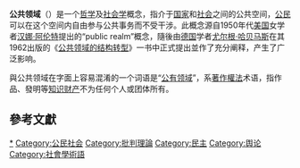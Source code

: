 {{Distinguish|公有领域}}
{{NoteTA
|1=zh-hans:汉娜·阿伦特; zh-hant:漢娜·萼蘭; zh-tw:漢娜·鄂蘭;
|2=zh-hans:尤尔根·哈贝马斯; zh-hant:尤根·哈伯瑪斯; zh-tw:尤爾根·哈伯瑪斯;
|3=zh-hans:知识财产; zh-hant:知識財產; zh-tw:智慧財產;
}}

'''公共领域'''（{{lang-en|public sphere}}）是一个[[哲学|哲学]]及[[社会学|社会学]]概念，指介于[[国家|国家]]和[[社会|社会]]之间的公共空间，[[公民|公民]]可以在这个空间内自由参与公共事务而不受干涉{{r|管理科学技术名词}}。此概念源自1950年代[[美国|美国]]女学者[[汉娜·阿伦特|汉娜·阿伦特]]提出的“public realm”概念{{r|Arendt}}，隨後由[[德国|德国]]学者[[尤尔根·哈贝马斯|尤尔根·哈贝马斯]]在其1962出版的《[[公共领域的结构转型|公共领域的结构转型]]》一书中正式提出並作了充分阐释{{r|Habermas}}，产生了广泛影响。

與公共领域在字面上容易混淆的一个词语是“[[公有领域|公有领域]]”，系[[著作權法|著作權法]]术语，指作品、發明等[[知识财产|知识财产]]不为任何个人或团体所有。

==參考文獻==
{{Reflist|refs=
<ref name="管理科学技术名词">{{cite book |editor=管理科学技术名词审定委员会 |title=管理科学技术名词 |publisher=[[科学出版社|科学出版社]] |location=[[北京|北京]] |year=2016 |isbn=978-7-03-048785-8 |url=https://www.termonline.cn/word/660/1 |access-date=2021-09-25 |archive-date=2021-09-25 |archive-url=https://web.archive.org/web/20210925153754/https://www.termonline.cn/word/660/1 |dead-url=no }}{{zh-cn}}</ref>

<ref name="Arendt">[[汉娜·阿伦特|Arendt, Hannah]]. ''[[人的境况|The Human Condition]]'' (2nd ed.). [[Chicago,_Illinois|Chicago, Illinois]]: [[University_of_Chicago_Press|University of Chicago Press]]. 1998 [1958]: [https://books.google.com/books?id=ARBJAgAAQBAJ&pg=PA52 52] {{Wayback|url=https://books.google.com/books?id=ARBJAgAAQBAJ&pg=PA52 |date=20211020222738 }}. {{ISBN|978-0-226-92457-1}}.</ref>

<ref name="Habermas">[[尤尔根·哈贝马斯|Habermas, Jürgen]]. ''[https://archive.org/details/structuraltransf00habe The Structural Transformation of the Public Sphere: An Inquiry into a Category of Bourgeois Society]'' {{registration required}}. Thomas Burger. [[Cambridge,_Massachusetts|Cambridge, Massachusetts]]: [[The_MIT_Press|The MIT Press]]. 1989 [1962]. {{ISBN|978-0-262-58108-0}}.</ref> 
}}

{{Authority control}}

[[Category:公共領域|*]]
[[Category:公民社会|Category:公民社会]]
[[Category:批判理論|Category:批判理論]]
[[Category:民主|Category:民主]]
[[Category:舆论|Category:舆论]]
[[Category:社會學術語|Category:社會學術語]]